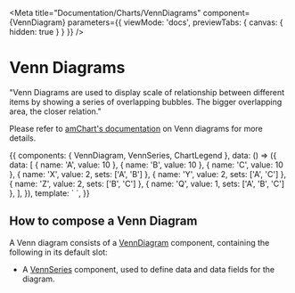 
<Meta
  title="Documentation/Charts/VennDiagrams"
  component={VennDiagram}
  parameters={{ viewMode: 'docs', previewTabs: { canvas: { hidden: true } } }}
/>

# Venn Diagrams

"Venn Diagrams are used to display scale of relationship between different items by showing a series of overlapping bubbles. The bigger overlapping area, the closer relation."

Please refer to [amChart's documentation](https://www.amcharts.com/docs/v4/chart-types/venn/) on Venn diagrams for more details.

<Preview>
  <Story name="Documentation" inline={true}>
    {{
      components: { VennDiagram, VennSeries, ChartLegend },
      data: () => ({
        data: [
          { name: 'A', value: 10 },
          { name: 'B', value: 10 },
          { name: 'C', value: 10 },
          { name: 'X', value: 2, sets: ['A', 'B'] },
          { name: 'Y', value: 2, sets: ['A', 'C'] },
          { name: 'Z', value: 2, sets: ['B', 'C'] },
          { name: 'Q', value: 1, sets: ['A', 'B', 'C'] },
        ],
      }),
      template: `
        <venn-diagram>
          <venn-series :data="data" category="name" value="value" intersections="sets" /> 
          <chart-legend />
        </venn-diagram>
  `,
    }}
  </Story>
</Preview>

## How to compose a Venn Diagram

A Venn diagram consists of a [VennDiagram](?path=/docs/documentation-chart-components-venndiagram--page) component, containing the following in its default slot:

- A [VennSeries](?path=/docs/documentation-chart-components-subcomponents-series-vennseries--page) component, used to define data and data fields for the diagram.
